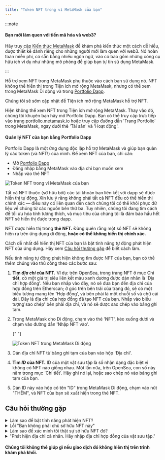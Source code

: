 ```yaml
---
title: "Token NFT trong ví MetaMask của bạn"
---
```



:::note

#### Bạn mới làm quen với tiền mã hóa và web3?

Hãy truy cập [Kiến thức MetaMask](https://learn.metamask.io/) để khám phá kiến thức một cách dễ hiểu, được thiết kế dành riêng cho những người mới làm quen với web3. Nó hoàn toàn miễn phí, có sẵn bằng nhiều ngôn ngữ, vào có bao gồm những công cụ hữu ích ví dụ như những mô phỏng để giúp bạn tự tin sử dụng MetaMask.

:::

Hỗ trợ xem NFT trong MetaMask phụ thuộc vào cách bạn sử dụng nó. NFT không thể hiển thị trong Tiện ích mở rộng MetaMask, nhưng có thể xem trong MetaMask Di động và trong [Portfolio Dapp](https://portfolio.metamask.io).

Chúng tôi sẽ sớm cập nhật để Tiện ích mở rộng MetaMask hỗ trợ NFT.

<Tabs>

<TabItem value="Portfolio Dapp" label="Portfolio Dapp">

Hiện không thể xem NFT trong Tiện ích mở rộng MetaMask. Thay vào đó, chúng tôi khuyên bạn hãy mở Portfolio Dapp. Bạn có thể truy cập trực tiếp vào trang [portfolio.metamask.io](https://portfolio.metamask.io) hoặc truy cập đường dẫn 'Trang Portfolio' trong MetaMask, ngay dưới thẻ 'Tài sản' và 'Hoạt động'.

#### Quản lý NFT của bạn bằng Portfolio Dapp

Portfolio Dapp là một ứng dụng độc lập hỗ trợ MetaMask và giúp bạn quản lý các token (và NFT!) của mình. Để xem NFT của bạn, chỉ cần:

- Mở [Portfolio Dapp](https://portfolio.metamask.io/)
- Đăng nhập bằng MetaMask vào địa chỉ bạn muốn xem
- Nhấp vào thẻ NFT

<div class="center-container">
  <div class="img-medium">
    <img
      src={
        require("../../../../../img/i18n/legacy/NFT_tokens_in_your_MetaMask_wallet_1.gif")
          .default
      }
      alt="Token NFT trong ví MetaMask của bạn"
    />
  </div>
</div>

Tất cả NFT thuộc (sở hữu bởi) các tài khoản bạn liên kết với dapp sẽ được hiển thị tự động. Xin lưu ý rằng không phải tất cả NFT đều có thể hiển thị chính xác — điều này có liên quan đến cách chúng tôi có thể khôi phục dữ liệu về chúng từ các nguồn bên thứ ba. Tuy nhiên, chúng tôi đang tìm cách để tối ưu hóa tính tương thích, và mục tiêu của chúng tôi là đảm bảo hầu hết NFT sẽ hiển thị được trong dapp.

</TabItem>

<TabItem value="Di Động" label="Di Động">

NFT được hiển thị trong **thẻ NFT.** Đừng quên rằng một số NFT sẽ không hiện ra trên ứng dụng di động, **hoặc có thể không hiển thị chính xác.**

Cách dễ nhất để hiển thị NFT của bạn là bật tính năng tự động phát hiện NFT của ứng dụng. Hãy xem [Câu hỏi thường gặp](#câu-hỏi-thường-gặp) để biết cách làm.

Nếu tính năng tự động phát hiện không tìm được NFT của bạn, bạn có thể thêm chúng vào thủ công theo các bước sau:

1. **Tìm _địa chỉ_ của NFT.** Ví dụ: trên OpenSea, trong trang NFT ở mục Chi **tiết**, có một giá trị siêu liên kết màu xanh dương được dán nhãn là 'Địa chỉ hợp đồng'. Nếu bạn nhấp vào đây, nó sẽ đưa bạn đến địa chỉ của hợp đồng trên Etherscan; ở góc trên bên trái của trang đó, sẽ có một biểu tượng mang tên 'Hợp đồng', và bên phải là một chuỗi số và chữ cái dài. Đây là địa chỉ của hợp đồng đã tạo NFT của bạn. Nhấp vào biểu tượng'sao chép' bên phải địa chỉ, và nó sẽ được sao chép vào bảng ghi tạm.

2. Trong MetaMask cho Di động, chạm vào thẻ 'NFT', kéo xuống dưới và chạm vào đường dẫn 'Nhập NFT vào'.

   {" "}

   <div class="center-container">
     <div class="img-medium">
       <img
         src={
           require("../../../../../img/i18n/legacy/NFT_tokens_in_your_MetaMask_Mobile2.png")
             .default
         }
         alt="Token NFT trong MetaMask Di động"
       />
     </div>
   </div>

3. Dán địa chỉ NFT từ bảng ghi tạm của bạn vào hộp 'Địa chỉ'.

4. **Tìm _ID_ của NFT.** ID của một vật sưu tập là số nhận dạng đặc biệt vì không có NFT nào giống nhau. Một lần nữa, trên OpenSea, con số này nằm trong mục 'Chi tiết'. Hãy ghi nó lại, hoặc sao chép nó vào bảng ghi tạm của bạn.

5. Dán ID này vào hộp có tên "ID" trong MetaMask Di động, chạm vào nút "THÊM", và NFT của bạn sẽ xuất hiện trong thẻ NFT.

</TabItem>

</Tabs>

## **Câu hỏi thường gặp**

<details>
<summary>Làm sao để bật tính năng phát hiện NFT?</summary>

<div>

Khi bạn chuyển sang thẻ 'NFT' ở trang chủ ứng dụng, nếu bạn chưa bật phát hiện NFT lên, một cửa sổ sẽ mở ra. Hãy đi theo đường dẫn trong cửa sổ đó để mở thực đơn cài đặt phù hợp nơi bạn có thể bật tính năng phát hiện tự động lên.

Chú ý: **Tự động phát hiện NFT là tính năng chỉ có ở Mạng chính Ethereum**. Tùy chọn này sẽ không xuất hiện trong mục cài đặt nếu bạn chọn một ứng dụng khác.

Nếu không, hãy làm theo các bước sau:

1. Tìm thực đơn cài đặt bằng cách chạm vào biểu tượng bánh hamburger ở góc trên bên trái của ứng dụng.

2. Tìm "Bảo mật và Quyền riêng tư".

3. Gạt nút công tắc để bật tính năng phát hiện tự động. **Xin lưu ý rằng 'Kích hoạt API OpenSea' cũng phải được bật, nếu không công tắc bật tính năng phát hiện NFT tự động sẽ có màu xám**.

   {" "}

   <div class="center-container">
     <div class="img-medium">
       <img
         src={
           require("../../../../../img/i18n/legacy/MetaMask_Mobile_Autodetect_NFTs.gif")
             .default
         }
         alt="Phát hiện NFT tự động trên MetaMask Di động"
       />
     </div>
   </div>

   Giờ hầu hết các NFT sẽ tự động xuất hiện trong thẻ NFT của ví bạn.

</div>
</details>

<details>
<summary>Lỗi "Bạn không phải chủ sở hữu NFT này"</summary>

<div>

Nếu bạn nhận được tin nhắn nói rằng bạn không phải chủ sở hữu của NFT đó, hãy chắc chắn rằng bạn đang thêm token vào đúng tài khoản MetaMask. Ngoài ra, hãy xác minh trên trình khám phá khối của mạng lưới nơi bạn sở hữu NFT tại địa chỉ ví MetaMask của bạn. Hãy xem [hướng dẫn](/managing-my-wallet/how-to-check-my-wallet-activity-on-the-blockchain-explorer) của chúng tôi nếu bạn chưa rõ cách kiểm tra ví của bạn trên trình khám phá khối.

</div>
</details>

<details>
<summary>Làm sao để xác minh tôi thật sự sở hữu NFT đó?</summary>

<div>

[Hãy tìm địa chỉ ví MetaMask của bạn trên trình khám phá khối](/managing-my-wallet/how-to-check-my-wallet-activity-on-the-blockchain-explorer) và xem lại các giao dịch của bạn để xem giao dịch chuyển NFT vào ví bạn có thành công hay không. Hoặc bạn có thể tìm địa chỉ hợp đồng của NFT đó và kiểm tra xem địa điểm của nó có trùng khớp với địa chỉ ví của bạn không, và xem giao dịch có hoàn tất không.

Bạn có thể xem mọi giao dịch được thực hiện với NFT của bạn bằng cách nhấp vào thẻ "ERC-1155/ERC-721 Token Txns" trên trình khám phá khối. Nếu bạn không thấy NFT ở đây, hãy liên hệ người gửi.

</div>
</details>

<details>
<summary>"Phát hiện địa chỉ cá nhân. Hãy nhập địa chỉ hợp đồng của vật sưu tập."</summary>

<div>

Lỗi này xuất hiện khi bạn đã dán địa chỉ ví thay vì địa chỉ của NFT đó. Hãy làm theo hướng dẫn trong thẻ _Di động_ ở trên để định vị địa chỉ hợp đồng của NFT đó, và dán nó vào.

</div>
</details>

#### **Chúng tôi không thể giúp gì nếu giao dịch đó không hiển thị trên trình khám phá khối.**
